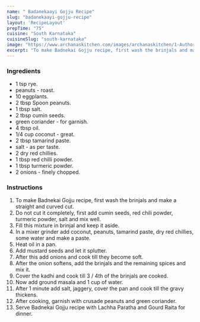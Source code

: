 ---
name: " Badanekaayi Gojju Recipe"
slug: "badanekaayi-gojju-recipe"
layout: 'RecipeLayout'
prepTime: "75"
cuisine: "South Karnataka"
cuisineSlug: "south-karnataka"
image: "https://www.archanaskitchen.com/images/archanaskitchen/1-Author/Madhuri_Aggarwal/Badanekaayi_Gojju__Brinjal_Curry.jpg"
excerpt: "To make Badnekai Gojju recipe, first wash the brinjals and make a straight and curved cut"
---

### Ingredients

-  1 tsp rye.
-  peanuts - roast.
- 10 eggplants.
-  2 tbsp Spoon peanuts.
-  1 tbsp salt.
-  2 tbsp cumin seeds.
-  green coriander - for garnish.
-  4 tbsp oil.
-  1/4 cup coconut - great.
-  2 tbsp tamarind paste.
-  salt - as per taste.
-  2 dry red chillies.
-  1 tbsp red chilli powder.
-  1 tbsp turmeric powder.
-  2 onions - finely chopped.

### Instructions

1. To make Badnekai Gojju recipe, first wash the brinjals and make a straight and curved cut.
1. Do not cut it completely, first add cumin seeds, red chili powder, turmeric powder, salt and mix well.
1. Fill this mixture in brinjal and keep it aside.
1. In a mixer grinder add coconut, peanuts, tamarind paste, dry red chillies, some water and make a paste.
1. Heat oil in a pan.
1. Add mustard seeds and let it splutter.
1. After this add onions and cook till they become soft.
1. After the onion softens, add the brinjals and the remaining spices and mix it.
1. Cover the kadhi and cook till 3 / 4th of the brinjals are cooked.
1. Now add ground masala and 1 cup of water.
1. After 1 minute add salt, jaggery, cover the pan and cook till the gravy thickens.
1. After cooking, garnish with crusade peanuts and green coriander.
1. Serve Badnekai Gojju recipe with Lachha Paratha and Gourd Raita for dinner.

